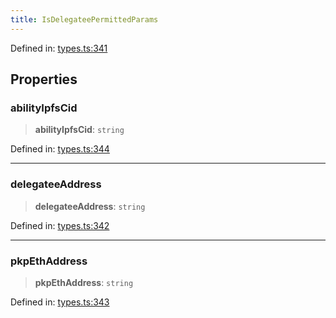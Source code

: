 ```yaml
---
title: IsDelegateePermittedParams
---
```


Defined in: [types.ts:341](https://github.com/LIT-Protocol/Vincent/blob/5462864f5b471985671134e594d93faefcbfeb7e/packages/libs/contracts-sdk/src/types.ts#L341)

## Properties

### abilityIpfsCid

> **abilityIpfsCid**: `string`

Defined in: [types.ts:344](https://github.com/LIT-Protocol/Vincent/blob/5462864f5b471985671134e594d93faefcbfeb7e/packages/libs/contracts-sdk/src/types.ts#L344)

***

### delegateeAddress

> **delegateeAddress**: `string`

Defined in: [types.ts:342](https://github.com/LIT-Protocol/Vincent/blob/5462864f5b471985671134e594d93faefcbfeb7e/packages/libs/contracts-sdk/src/types.ts#L342)

***

### pkpEthAddress

> **pkpEthAddress**: `string`

Defined in: [types.ts:343](https://github.com/LIT-Protocol/Vincent/blob/5462864f5b471985671134e594d93faefcbfeb7e/packages/libs/contracts-sdk/src/types.ts#L343)
